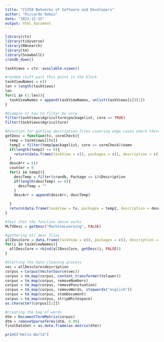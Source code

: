 ```yaml
---
title: "CS350 Networks of Software and Developers"
author: "Riccardo Romio"
date: "2022-12-15"
output: html_document
---
```


```r
library(ctv)
library(tidyverse)
library(RWsearch)
library(tm)
library(SnowballC)
crandb_down()
```

```r
taskViews = ctv::available.views()

#random stuff past this point in the block
taskViewNames = c()
len = length(taskViews)
len
for(i in (1:len)){
  taskViewNames = append(taskViewNames, unlist(taskViews[i])[1])
}
```

```r
#Example of how to filter by core
filter(taskViews$Agriculture$packagelist, core == TRUE)
filter(taskViews$Agriculture)
```

```r
#Function for getting description files covering edge cases where there may not be any packages in a TV or a package has no description file
getDesc = function(tv, coreCheck){
  temp = taskViews[[tv]]
  temp2 = filter(temp$packagelist, core == coreCheck)$name
  if(length(temp2) == 0){
    return(data.frame(taskView = c(), packages = c(), description = c()))
  }
  descArr = c()
  counter = 0
  for(i in temp2){
    descTemp = filter(crandb, Package == i)$Description
    if(length(descTemp) == 0){
      descTemp = ""
    }
    descArr = append(descArr, descTemp)

  }
  return(data.frame(taskView = tv, packages = temp2, description = descArr))
}
```

```r
#Test that the function above works
MLTVDesc = getDesc("MachineLearning", FALSE)
``` 

```r
#gathering all desc files
allDescCore = data.frame(taskView = c(), packages = c(), description = c())
for(i in taskViewNames){
  allDescCore = rbind(allDescCore, getDesc(i, FALSE))
}
```

```r
#Starting the data cleaning process
vec = allDescCore$description
corpus = Corpus(VectorSource(vec))
corpus = tm_map(corpus, content_transformer(tolower))
corpus = tm_map(corpus, removeNumbers)
corpus = tm_map(corpus, removePunctuation)
corpus = tm_map(corpus, removeWords, stopwords("english"))
corpus = tm_map(corpus, stemDocument)
corpus = tm_map(corpus, stripWhitespace)
as.character(corpus[[1]])
```

```r
#Creating the bag of words
dtm = DocumentTermMatrix(corpus)
dtm = removeSparseTerms(dtm, 0.99)
finalDataSet = as.data.frame(as.matrix(dtm))
```

```r
print("Hello World")
```


